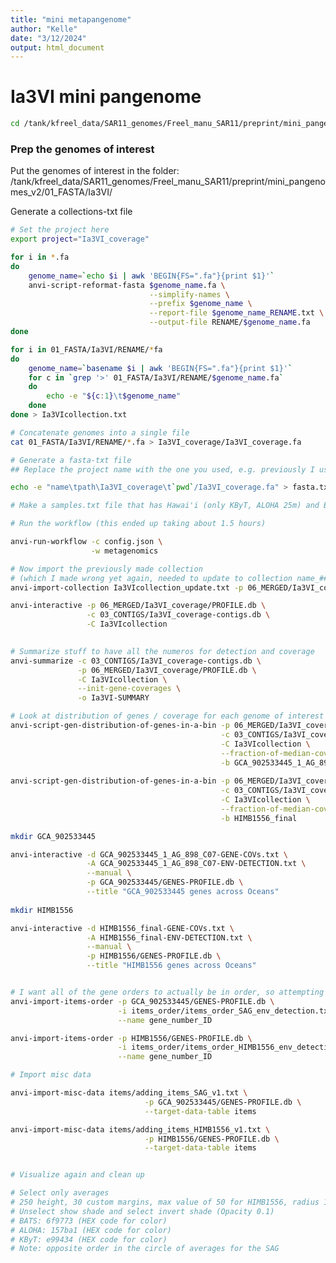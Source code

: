 ```yaml
---
title: "mini metapangenome"
author: "Kelle"
date: "3/12/2024"
output: html_document
---
```


# Ia3VI mini pangenome

```bash
cd /tank/kfreel_data/SAR11_genomes/Freel_manu_SAR11/preprint/mini_pangenomes_v2/

```

### Prep the genomes of interest
Put the genomes of interest in the folder: 
/tank/kfreel_data/SAR11_genomes/Freel_manu_SAR11/preprint/mini_pangenomes_v2/01_FASTA/Ia3VI/

Generate a collections-txt file

```bash

# Set the project here
export project="Ia3VI_coverage"

for i in *.fa
do
    genome_name=`echo $i | awk 'BEGIN{FS=".fa"}{print $1}'`
    anvi-script-reformat-fasta $genome_name.fa \
                               --simplify-names \
                               --prefix $genome_name \
                               --report-file $genome_name_RENAME.txt \
                               --output-file RENAME/$genome_name.fa
done

for i in 01_FASTA/Ia3VI/RENAME/*fa
do
    genome_name=`basename $i | awk 'BEGIN{FS=".fa"}{print $1}'`
    for c in `grep '>' 01_FASTA/Ia3VI/RENAME/$genome_name.fa`
    do
        echo -e "${c:1}\t$genome_name"
    done
done > Ia3VIcollection.txt

# Concatenate genomes into a single file 
cat 01_FASTA/Ia3VI/RENAME/*.fa > Ia3VI_coverage/Ia3VI_coverage.fa

# Generate a fasta-txt file
## Replace the project name with the one you used, e.g. previously I used "NITRO_june23_v1" and also updated the file name

echo -e "name\tpath\Ia3VI_coverage\t`pwd`/Ia3VI_coverage.fa" > fasta.txt

# Make a samples.txt file that has Hawai'i (only KByT, ALOHA 25m) and BATS (only summer surface) metagenomes 

# Run the workflow (this ended up taking about 1.5 hours)

anvi-run-workflow -c config.json \
                  -w metagenomics

# Now import the previously made collection 
# (which I made wrong yet again, needed to update to collection name_####)
anvi-import-collection Ia3VIcollection_update.txt -p 06_MERGED/Ia3VI_coverage/PROFILE.db -c 03_CONTIGS/Ia3VI_coverage-contigs.db -C Ia3VIcollection --contigs-mode

anvi-interactive -p 06_MERGED/Ia3VI_coverage/PROFILE.db \
                 -c 03_CONTIGS/Ia3VI_coverage-contigs.db \
                 -C Ia3VIcollection
                 

# Summarize stuff to have all the numeros for detection and coverage             
anvi-summarize -c 03_CONTIGS/Ia3VI_coverage-contigs.db \
               -p 06_MERGED/Ia3VI_coverage/PROFILE.db \
               -C Ia3VIcollection \
               --init-gene-coverages \
               -o Ia3VI-SUMMARY

```


```bash
# Look at distribution of genes / coverage for each genome of interest
anvi-script-gen-distribution-of-genes-in-a-bin -p 06_MERGED/Ia3VI_coverage/PROFILE.db \
                                               -c 03_CONTIGS/Ia3VI_coverage-contigs.db \
                                               -C Ia3VIcollection \
                                               --fraction-of-median-coverage 0.25 \
                                               -b GCA_902533445_1_AG_898_C07 
                                               
anvi-script-gen-distribution-of-genes-in-a-bin -p 06_MERGED/Ia3VI_coverage/PROFILE.db \
                                               -c 03_CONTIGS/Ia3VI_coverage-contigs.db \
                                               -C Ia3VIcollection \
                                               --fraction-of-median-coverage 0.25 \
                                               -b HIMB1556_final 

mkdir GCA_902533445

anvi-interactive -d GCA_902533445_1_AG_898_C07-GENE-COVs.txt \
                 -A GCA_902533445_1_AG_898_C07-ENV-DETECTION.txt \
                 --manual \
                 -p GCA_902533445/GENES-PROFILE.db \
                 --title "GCA_902533445 genes across Oceans"
                 
mkdir HIMB1556 

anvi-interactive -d HIMB1556_final-GENE-COVs.txt \
                 -A HIMB1556_final-ENV-DETECTION.txt \
                 --manual \
                 -p HIMB1556/GENES-PROFILE.db \
                 --title "HIMB1556 genes across Oceans"


# I want all of the gene orders to actually be in order, so attempting to import this
anvi-import-items-order -p GCA_902533445/GENES-PROFILE.db \
                        -i items_order/items_order_SAG_env_detection.txt \
                        --name gene_number_ID

anvi-import-items-order -p HIMB1556/GENES-PROFILE.db \
                        -i items_order/items_order_HIMB1556_env_detection.txt \
                        --name gene_number_ID

# Import misc data 

anvi-import-misc-data items/adding_items_SAG_v1.txt \
                              -p GCA_902533445/GENES-PROFILE.db \
                              --target-data-table items

anvi-import-misc-data items/adding_items_HIMB1556_v1.txt \
                              -p HIMB1556/GENES-PROFILE.db \
                              --target-data-table items


# Visualize again and clean up

# Select only averages
# 250 height, 30 custom margins, max value of 50 for HIMB1556, radius 1500
# Unselect show shade and select invert shade (Opacity 0.1)
# BATS: 6f9773 (HEX code for color)
# ALOHA: 157ba1 (HEX code for color)
# KByT: e99434 (HEX code for color)
# Note: opposite order in the circle of averages for the SAG

```
